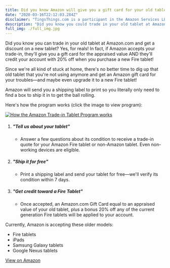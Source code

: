 ```yaml
---
title: Did you know Amazon will give you a gift card for your old tablet?
date: "2020-03-16T22:12:03.284Z"
disclaimer: "TingsThings.com is a participant in the Amazon Services LLC Associates Program, an affiliate advertising program designed to provide a means for sites to earn advertising fees by advertising and linking to Amazon.com."
description: "Did you know you could trade in your old tablet at Amazon.com?"
full_img: ./full_img.jpg
---
```


Did you know you can trade in your old tablet at Amazon.com and get a discount on a new tablet? Yes, for reals! In fact, if Amazon accepts your trade-in, they'll give you a gift card for the appraised value AND they'll credit your account with 20% off when you purchase a new Fire tablet!

Since we're all kind of stuck at home, there's no better time to dig up that old tablet that you're not using anymore and get an Amazon gift card for your troubles—and maybe even upgrade it to a new Fire tablet!

Amazon will send you a shipping label to print so you literally only need to find a box to ship it in to get the ball rolling.

Here's how the program works (click the image to view program):

[![How the Amazon Trade-in Tablet Program works](./how.png)](https://amzn.to/38VuE5h)

1. ##### "Tell us about your tablet"
    * Answer a few questions about its condition to receive a trade-in quote for your Amazon Fire tablet or non-Amazon tablet. Even non-working devices are eligible.
1. ##### "Ship it for free"
    * Print a shipping label and send your tablet for free—we'll verify its condition within 7 days.
1. ##### "Get credit toward a Fire Tablet"
    * Once accepted, an Amazon.com Gift Card equal to an appraised value of your old tablet, plus a bonus 20% off any of the current generation Fire tablets will be applied to your account.

Currently, Amazon is accepting these older models: 
* Fire tablets
* iPads
* Samsung Galaxy tablets 
* Google Nexus tablets

<a href="https://amzn.to/38VuE5h" class="btn btn-primary btn-block">View on Amazon</a>